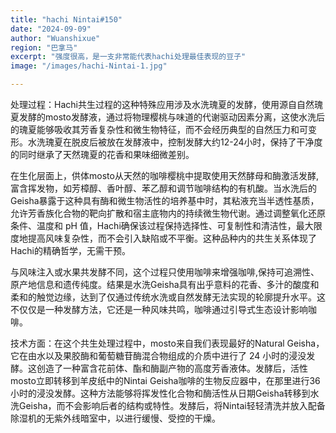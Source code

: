 ```yaml
---
title: "hachi Nintai#150"
date: "2024-09-09"
author: "Wuanshixue"
region: "巴拿马"
excerpt: "强度很高，是一支非常能代表hachi处理最佳表现的豆子"
image: "/images/hachi-Nintai-1.jpg"

---
```




处理过程：Hachi共生过程的这种特殊应用涉及水洗瑰夏的发酵，使用源自自然瑰夏发酵的mosto发酵液，通过将物理樱桃与味道的代谢驱动因素分离，这使水洗后的瑰夏能够吸收其芳香复杂性和微生物特征，而不会经历典型的自然压力和可变形。水洗瑰夏在脱皮后被放在发酵液中，控制发酵大约12-24小时，保持了干净度的同时继承了天然瑰夏的花香和果味细微差别。

在生化层面上，供体mosto从天然的咖啡樱桃中提取使用天然酵母和酶激活发酵,富含挥发物，如芳樟醇、香叶醇、苯乙醇和调节咖啡结构的有机酸。当水洗后的Geisha暴露于这种具有酶和微生物活性的培养基中时，其粘液充当半透性基质，允许芳香族化合物的靶向扩散和宿主底物内的持续微生物代谢。通过调整氧化还原条件、温度和 pH 值，Hachi确保该过程保持选择性、可复制性和清洁性，最大限度地提高风味复杂性，而不会引入缺陷或不平衡。这种品种内的共生关系体现了Hachi的精确哲学，无需干预。

与风味注入或水果共发酵不同，这个过程只使用咖啡来增强咖啡,保持可追溯性、原产地信息和遗传纯度。结果是水洗Geisha具有出乎意料的花香、多汁的酸度和柔和的触觉边缘，达到了仅通过传统水洗或自然发酵无法实现的轮廓提升水平。这不仅仅是一种发酵方法，它还是一种风味共鸣，咖啡通过引导式生态设计影响咖啡。

技术方面：在这个共生处理过程中，mosto来自我们表现最好的Natural Geisha，它在由水以及果胶酶和葡萄糖苷酶混合物组成的介质中进行了 24 小时的浸没发酵。这创造了一种富含花前体、酯和酶副产物的高度芳香液体。发酵后，活性mosto立即转移到羊皮纸中的Nintai Geisha咖啡的生物反应器中，在那里进行36小时的浸没发酵。这种方法能够将挥发性化合物和酶活性从日期Geisha转移到水洗Geisha，而不会影响后者的结构或特性。发酵后，将Nintai轻轻清洗并放入配备除湿机的无紫外线暗室中，以进行缓慢、受控的干燥。
